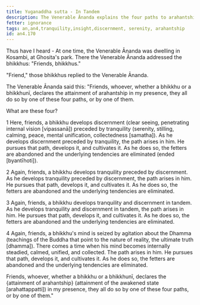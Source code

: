 ```yaml
---
title: Yuganaddha sutta - In Tandem
description: The Venerable Ānanda explains the four paths to arahantship.
fetter: ignorance
tags: an,an4,tranquility,insight,discernment, serenity, arahantship
id: an4.170
---
```


Thus have I heard - At one time, the Venerable Ānanda was dwelling in Kosambi, at Ghosita's park. There the Venerable Ānanda addressed the bhikkhus: "Friends, bhikkhus."

"Friend," those bhikkhus replied to the Venerable Ānanda.

The Venerable Ānanda said this: "Friends, whoever, whether a bhikkhu or a bhikkhunī, declares the attainment of arahantship in my presence, they all do so by one of these four paths, or by one of them.

What are these four?

1 Here, friends, a bhikkhu develops discernment (clear seeing, penetrating internal vision [vipassanā]) preceded by tranquility (serenity, stilling, calming, peace, mental unification, collectedness [samatha]). As he develops discernment preceded by tranquility, the path arises in him. He pursues that path, develops it, and cultivates it. As he does so, the fetters are abandoned and the underlying tendencies are eliminated (ended [byantīhoti]).

2 Again, friends, a bhikkhu develops tranquility preceded by discernment. As he develops tranquility preceded by discernment, the path arises in him. He pursues that path, develops it, and cultivates it. As he does so, the fetters are abandoned and the underlying tendencies are eliminated.

3 Again, friends, a bhikkhu develops tranquility and discernment in tandem. As he develops tranquility and discernment in tandem, the path arises in him. He pursues that path, develops it, and cultivates it. As he does so, the fetters are abandoned and the underlying tendencies are eliminated.

4 Again, friends, a bhikkhu's mind is seized by agitation about the Dhamma (teachings of the Buddha that point to the nature of reality, the ultimate truth [dhamma]). There comes a time when his mind becomes internally steadied, calmed, unified, and collected. The path arises in him. He pursues that path, develops it, and cultivates it. As he does so, the fetters are abandoned and the underlying tendencies are eliminated.

Friends, whoever, whether a bhikkhu or a bhikkhunī, declares the \{attainment of arahantship} (attainment of the awakened state [arahattappatti]) in my presence, they all do so by one of these four paths, or by one of them."